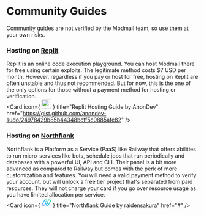 
# Community Guides

<Callout emoji="ℹ️" type="info">
	Community guides are not verified by the Modmail team, so use them at your own risks.
</Callout>

### Hosting on [Replit](https://replit.com/)

Replit is an online code execution playground. You can host Modmail there for free using certain exploits.
The legitimate method costs $7 USD per month. However, regardless if you pay or host for free, 
hosting on Replit are often unstable and thus not recommended. But for now, this is the one of the only options
for those without a payment method for hosting or verification.
  <br/>
  <Card
    icon={
      <img src="https://replit.com/public/icons/favicon-prompt-192.png" alt="drawing" width="25"/>
  	}
    title="Replit Hosting Guide by AnonDev"
    href="https://gist.github.com/anondev-sudo/24978429b85b44348bcff5c0885afe82"
  />

### Hosting on [Northflank](https://northflank.com/)

Northflank is a Platform as a Service (PaaS) like Railway that offers abilities to run micro-services like bots,
schedule jobs that run periodically and databases with a powerful UI, API and CLI.
Their panel is a bit more advanced as compared to Railway but comes with the perk of more customization and features.
You will need a valid payment method to verify your account, but will unlock a free tier project that's separated from paid resources.
They will not charge your card if you go over resource usage as you have limited allocation per service.
  <br/>
  <Card
  	icon={
      <img src="data:image/png;base64,iVBORw0KGgoAAAANSUhEUgAAACAAAAAgCAYAAABzenr0AAAFSUlEQVR4Ae3VA5AcWBSF4TPm2rZt2xsvY9u
	  2bdse21Zs27Y9uPvXVk/HSXl5qr44c8+8ftDfP//n/6RmIPNhpSc1UEZca7RyaI2S8ICcWdS+0FNojNZohdYO38MVunkSF0vxqz2UPGek0tJNGfGIu9
	  RhfAPh0gK+CIRdw268C924RNw6KWEFBVZ9TZGjSsk5wyrEMmimw1IY4nEbpHn9pYUdpQXdimhRh+MMOIFIBCAQa2GYAe8bF4jeKUXtvlWxm+IUv9KUt
	  CCYj8NPWeEuYhg+xD7kohqkOSMxyp8iA7Ww60EGjNaidp6FS44fcRynUQq6dsKPU2CHFHmgCkUuKG79flbjQ1ZDrIYYhlhXfu4LwzI8quwAafaE1zV3
	  2AjN7x2uhZ1f0MIul340nhgHQybu0zUTeg4XHlH4iaWK3GeK2dZPSXNdFbtRCjaKHfJW5EEvpSc8y+A1MHRVZqSHcqZ/qNljW2rukKJaW0ya3+fKzVk
	  S53EMX+jK+M801ehlcgsq6EwRU8TRNYra+zRFGF4Ae0GhZycqeldnVuVLZSS0ZXgeduEdZQc9oZwpX1DCH1eeDm9MhSEZd+nS3DfNdM90Ez+/SZGdrs
	  H5+Qo7U1+BJoXki+EeGMuvcxVxJFuxG1qxOSkRlwXDZFbhDkrcqrQMsRqSCB8DewEdSjD0FE7gR+iyvDTB9NY483pisk2iiHkHWjrD7nIJ/nO48C2O4
	  RSrU08xW15UwvK7GFwCJx2KQYIz83uh911szExKGIMnwRNy5rPRpjfGm94da0UpcuKRKXbyrulW/H5WxTH8NiTAEAgfyDHMC5NhSMOdkAgbUmxGjuiA
	  BhTJ59c7GfwGJDjz43BTsWF25+ejLPXtcWbPTbSp904zL4oUFiiHXBzAB5CzAPAW9iLfeSyhOaOl2WOeochajqdpQY9O2v40pTrJmcoDTV+ONP06xOp
	  QJO/j0bb7zXH2NkXkE+AsUB0F2IPXIQWBOIa9iO0w1IeUM0PKjHLVrEkDKGKcjCWa3+8Riuiy1KBYrf72ZKWBtvqnoWbfjbBuCjOXT/g/pLDAPciBYR
	  w8UDjcHcNgmI8HIDajlBXyEUUOaNaEC1xSlflZFJEzNRkOV/ShiJUfZMtKDbVHKSJnGOTwM07jGH5QzA5/xa19VGkpvzDwEM6hLMTxFFe3LysQomz+c
	  860WM0edysXlchVBd7HPuRWH2DV6/c1VRhkErmLTegXYLp7uvl6BdqdDJ4JQ6rCj32iuA1NlTw7jUspl8Hh8IMYLqWm/86fn1Vm+BFlB36trGApJ+Cq
	  Ar6YCUMCboMK8xong9Ph/dRk+/De6fY4gz/EXrAh81twVX+nhGV9eS1jGPwBL6aUuAiL76PYHKWlGtf2SK5pd4roqji++4PIQ1kIEuFUiMHiZHxCiWa
	  PTrGPfQPMm+G9YVihkNxnKXAbT/btfNcuSlwqZYWJd6MlRUwp2Vv4iF5SWpquGYY9gNkwjIIHJMLHIDbmwyWG2RROxkjuhw84mmLwk1gFQ3dOgws/O1
	  7R7djxIu/GZq5q4xVtRUlxY163gPAbzuIovoGgJn3MhY3ZlY25j+M55v2xdtf7Y5wbsg7ysBtvQ+IVVeh5d0XuH0ERU9y6uazO/RQRuWEBX4TAsAj9H
	  UZgf7UBdrbMYKvA5tQPw50F7kAqDNnoh/58t2MpcpQH7CyvaGlF7xZvxk0LCB9hP+waUlmJO3HlsSyC4zA5FRivpfFYhfJi+lFEjty0hBvKYBiGOgzD
	  ALwN4cq7wQvVMBxDHYaxCn0UduolhZ6Rwo/qb53/83/+AFhNZSejAD8zAAAAAElFTkSuQmCC" alt="drawing" width="25"/>
  	}
    title="Northflank Guide by raidensakura"
    href="#"
  />
